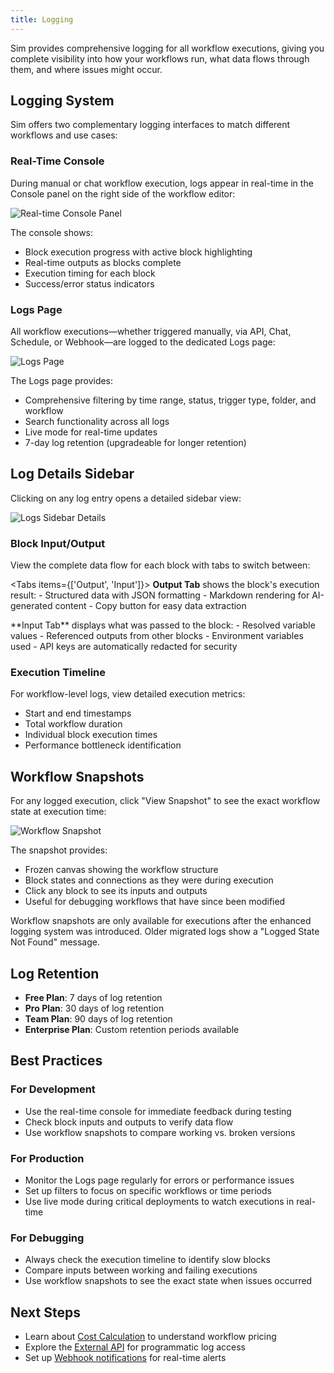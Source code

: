 ```yaml
---
title: Logging
---
```



Sim provides comprehensive logging for all workflow executions, giving you complete visibility into how your workflows run, what data flows through them, and where issues might occur.

## Logging System

Sim offers two complementary logging interfaces to match different workflows and use cases:

### Real-Time Console

During manual or chat workflow execution, logs appear in real-time in the Console panel on the right side of the workflow editor:

<div className="flex justify-center">
  <Image
    src="/static/logs/console.png"
    alt="Real-time Console Panel"
    width={400}
    height={300}
    className="my-6"
  />
</div>

The console shows:
- Block execution progress with active block highlighting
- Real-time outputs as blocks complete
- Execution timing for each block
- Success/error status indicators

### Logs Page

All workflow executions—whether triggered manually, via API, Chat, Schedule, or Webhook—are logged to the dedicated Logs page:

<div className="flex justify-center">
  <Image
    src="/static/logs/logs.png"
    alt="Logs Page"
    width={600}
    height={400}
    className="my-6"
  />
</div>

The Logs page provides:
- Comprehensive filtering by time range, status, trigger type, folder, and workflow
- Search functionality across all logs
- Live mode for real-time updates
- 7-day log retention (upgradeable for longer retention)

## Log Details Sidebar

Clicking on any log entry opens a detailed sidebar view:

<div className="flex justify-center">
  <Image
    src="/static/logs/logs-sidebar.png"
    alt="Logs Sidebar Details"
    width={600}
    height={400}
    className="my-6"
  />
</div>

### Block Input/Output

View the complete data flow for each block with tabs to switch between:

<Tabs items={['Output', 'Input']}>
  <Tab>
    **Output Tab** shows the block's execution result:
    - Structured data with JSON formatting
    - Markdown rendering for AI-generated content
    - Copy button for easy data extraction
  </Tab>
  
  <Tab>
    **Input Tab** displays what was passed to the block:
    - Resolved variable values
    - Referenced outputs from other blocks
    - Environment variables used
    - API keys are automatically redacted for security
  </Tab>
</Tabs>

### Execution Timeline

For workflow-level logs, view detailed execution metrics:
- Start and end timestamps
- Total workflow duration
- Individual block execution times
- Performance bottleneck identification

## Workflow Snapshots

For any logged execution, click "View Snapshot" to see the exact workflow state at execution time:

<div className="flex justify-center">
  <Image
    src="/static/logs/logs-frozen-canvas.png"
    alt="Workflow Snapshot"
    width={600}
    height={400}
    className="my-6"
  />
</div>

The snapshot provides:
- Frozen canvas showing the workflow structure
- Block states and connections as they were during execution
- Click any block to see its inputs and outputs
- Useful for debugging workflows that have since been modified

<Callout type="info">
  Workflow snapshots are only available for executions after the enhanced logging system was introduced. Older migrated logs show a "Logged State Not Found" message.
</Callout>

## Log Retention

- **Free Plan**: 7 days of log retention
- **Pro Plan**: 30 days of log retention
- **Team Plan**: 90 days of log retention
- **Enterprise Plan**: Custom retention periods available

## Best Practices

### For Development
- Use the real-time console for immediate feedback during testing
- Check block inputs and outputs to verify data flow
- Use workflow snapshots to compare working vs. broken versions

### For Production
- Monitor the Logs page regularly for errors or performance issues
- Set up filters to focus on specific workflows or time periods
- Use live mode during critical deployments to watch executions in real-time

### For Debugging
- Always check the execution timeline to identify slow blocks
- Compare inputs between working and failing executions
- Use workflow snapshots to see the exact state when issues occurred

## Next Steps

- Learn about [Cost Calculation](/execution/costs) to understand workflow pricing
- Explore the [External API](/execution/api) for programmatic log access
- Set up [Webhook notifications](/execution/api#webhook-subscriptions) for real-time alerts